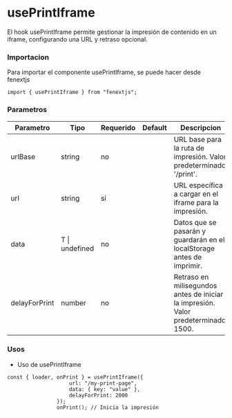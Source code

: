 # usePrintIframe

El hook usePrintIframe permite gestionar la impresión de contenido en un iframe, configurando una URL y retraso opcional.

### Importacion

Para importar el componente usePrintIframe, se puede hacer desde fenextjs

```tsx copy
import { usePrintIframe } from "fenextjs";
```

### Parametros

| Parametro | Tipo | Requerido | Default | Descripcion |
| --------- | ---- | --------- | ------- | ----------- |
| urlBase | string | no |  | URL base para la ruta de impresión. Valor predeterminado: '/print'. |
| url | string | sí |  | URL específica a cargar en el iframe para la impresión. |
| data | T \| undefined | no |  | Datos que se pasarán y guardarán en el localStorage antes de imprimir. |
| delayForPrint | number | no |  | Retraso en milisegundos antes de iniciar la impresión. Valor predeterminado: 1500. |
### Usos

- Uso de usePrintIframe

```tsx copy
const { loader, onPrint } = usePrintIframe({
                    url: "/my-print-page",
                    data: { key: "value" },
                    delayForPrint: 2000
                });
                onPrint(); // Inicia la impresión
```

